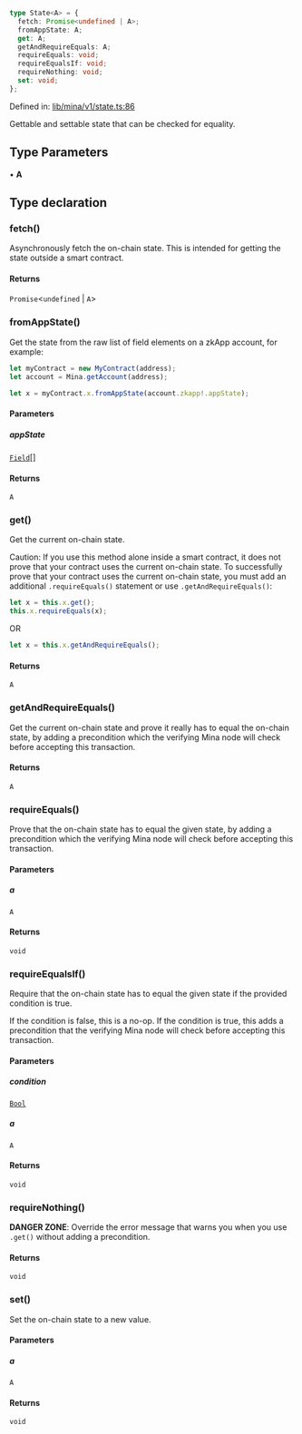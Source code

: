 ```ts
type State<A> = {
  fetch: Promise<undefined | A>;
  fromAppState: A;
  get: A;
  getAndRequireEquals: A;
  requireEquals: void;
  requireEqualsIf: void;
  requireNothing: void;
  set: void;
};
```

Defined in: [lib/mina/v1/state.ts:86](https://github.com/o1-labs/o1js/blob/46b9772d07785397c4bd76a102bc9f6730d321bb/src/lib/mina/v1/state.ts#L86)

Gettable and settable state that can be checked for equality.

## Type Parameters

• **A**

## Type declaration

### fetch()

Asynchronously fetch the on-chain state. This is intended for getting the state outside a smart contract.

#### Returns

`Promise`\<`undefined` \| `A`\>

### fromAppState()

Get the state from the raw list of field elements on a zkApp account, for example:

```ts
let myContract = new MyContract(address);
let account = Mina.getAccount(address);

let x = myContract.x.fromAppState(account.zkapp!.appState);
```

#### Parameters

##### appState

[`Field`](../classes/Field.mdx)[]

#### Returns

`A`

### get()

Get the current on-chain state.

Caution: If you use this method alone inside a smart contract, it does not prove that your contract uses the current on-chain state.
To successfully prove that your contract uses the current on-chain state, you must add an additional `.requireEquals()` statement or use `.getAndRequireEquals()`:

```ts
let x = this.x.get();
this.x.requireEquals(x);
```

OR

```ts
let x = this.x.getAndRequireEquals();
```

#### Returns

`A`

### getAndRequireEquals()

Get the current on-chain state and prove it really has to equal the on-chain state,
by adding a precondition which the verifying Mina node will check before accepting this transaction.

#### Returns

`A`

### requireEquals()

Prove that the on-chain state has to equal the given state,
by adding a precondition which the verifying Mina node will check before accepting this transaction.

#### Parameters

##### a

`A`

#### Returns

`void`

### requireEqualsIf()

Require that the on-chain state has to equal the given state if the provided condition is true.

If the condition is false, this is a no-op.
If the condition is true, this adds a precondition that the verifying Mina node will check before accepting this transaction.

#### Parameters

##### condition

[`Bool`](../classes/Bool.mdx)

##### a

`A`

#### Returns

`void`

### requireNothing()

**DANGER ZONE**: Override the error message that warns you when you use `.get()` without adding a precondition.

#### Returns

`void`

### set()

Set the on-chain state to a new value.

#### Parameters

##### a

`A`

#### Returns

`void`
